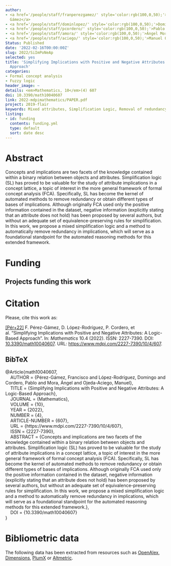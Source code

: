 ```yaml
---
author:
- <a href='/people/staff/franperezgamez/' style='color:rgb(100,0,50);'>Francisco Pérez
  Gámez</a>
- <a href='/people/staff/dominlopez/' style='color:rgb(100,0,50);'>Domingo López Rodríguez</a>
- <a href='/people/staff/pcordero/' style='color:rgb(100,0,50);'>Pablo Cordero</a>
- <a href='/people/staff/amora/' style='color:rgb(100,0,50);'>Ángel Mora</a>
- <a href='/people/staff/aciego/' style='color:rgb(100,0,50);'>Manuel Ojeda-Aciego</a>
Status: Published
date: '2022-02-16T00:00:00Z'
slug: 2022/SiImPoNeAp
selected: yes
title: 'Simplifying Implications with Positive and Negative Attributes: A Logic-Based
  Approach'
categories:
- Formal concept analysis
- Fuzzy logic
header_image: ~
details: <em>Mathematics, 10</em>(4) 607
doi: 10.3390/math10040607
link: 2022-mdpimathematics/PAPER.pdf
project: 2019-flair
keywords: Mixed attributes, Simplification Logic, Removal of redundancy
listing:
- id: funding
  contents: funding.yml
  type: default
  sort: date desc
---
```



# Abstract


Concepts and implications are two facets of the knowledge contained within a binary relation between objects and attributes. Simplification logic (SL) has proved to be valuable for the study of attribute implications in a concept lattice, a topic of interest in the more general framework of formal concept analysis (FCA). Specifically, SL has become the kernel of automated methods to remove redundancy or obtain different types of bases of implications. Although originally FCA used only the positive information contained in the dataset, negative information (explicitly stating that an attribute does not hold) has been proposed by several authors, but without an adequate set of equivalence-preserving rules for simplification. In this work, we propose a mixed simplification logic and a method to automatically remove redundancy in implications, which will serve as a foundational standpoint for the automated reasoning methods for this extended framework.




# Funding
::: {.callout-note appearance='minimal' collapse=false}
## Projects funding this work

:::{#funding}
:::
:::









# Citation
Please, cite this work as:


<a name=bib-math10040607></a>[[Pér+22]](#cite-math10040607) F. Pérez-Gámez, D. López-Rodríguez, P. Cordero, et al. “Simplifying Implications with Positive and Negative Attributes: A Logic-Based Approach”. In: _Mathematics_ 10.4 (2022). ISSN: 2227-7390. DOI: [10.3390/math10040607](https://doi.org/10.3390%2Fmath10040607). URL: [https://www.mdpi.com/2227-7390/10/4/607](https://www.mdpi.com/2227-7390/10/4/607).

::: {.callout-note appearance="minimal" collapse=true}

## BibTeX

@Article{math10040607,<br>&nbsp;&nbsp;&nbsp;&nbsp;AUTHOR = {Pérez-Gámez, Francisco and López-Rodríguez, Domingo and Cordero, Pablo and Mora, Ángel and Ojeda-Aciego, Manuel},<br>&nbsp;&nbsp;&nbsp;&nbsp;TITLE = {Simplifying Implications with Positive and Negative Attributes: A Logic-Based Approach},<br>&nbsp;&nbsp;&nbsp;&nbsp;JOURNAL = {Mathematics},<br>&nbsp;&nbsp;&nbsp;&nbsp;VOLUME = {10},<br>&nbsp;&nbsp;&nbsp;&nbsp;YEAR = {2022},<br>&nbsp;&nbsp;&nbsp;&nbsp;NUMBER = {4},<br>&nbsp;&nbsp;&nbsp;&nbsp;ARTICLE-NUMBER = {607},<br>&nbsp;&nbsp;&nbsp;&nbsp;URL = {https://www.mdpi.com/2227-7390/10/4/607},<br>&nbsp;&nbsp;&nbsp;&nbsp;ISSN = {2227-7390},<br>&nbsp;&nbsp;&nbsp;&nbsp;ABSTRACT = {Concepts and implications are two facets of the knowledge contained within a binary relation between objects and attributes. Simplification logic (SL) has proved to be valuable for the study of attribute implications in a concept lattice, a topic of interest in the more general framework of formal concept analysis (FCA). Specifically, SL has become the kernel of automated methods to remove redundancy or obtain different types of bases of implications. Although originally FCA used only the positive information contained in the dataset, negative information (explicitly stating that an attribute does not hold) has been proposed by several authors, but without an adequate set of equivalence-preserving rules for simplification. In this work, we propose a mixed simplification logic and a method to automatically remove redundancy in implications, which will serve as a foundational standpoint for the automated reasoning methods for this extended framework.},<br>&nbsp;&nbsp;&nbsp;&nbsp;DOI = {10.3390/math10040607}<br>}

:::



# Bibliometric data


The following data has been extracted from resources such as [OpenAlex](https://openalex.org/), [Dimensions](https://app.dimensions.ai/), [PlumX](https://www.elsevier.com/insights/metrics/plumx) or [Altmetric](https://www.altmetric.com/).

<div style="display: flex; justify-content: center; align-items: center; height: 100%;">
<span class="__dimensions_badge_embed__" data-doi="10.3390/math10040607" data-legend="always"></span></div><script async src="https://badge.dimensions.ai/badge.js" charset="utf-8"></script>

<div style="display: flex; justify-content: center; align-items: center; height: 100%;">
<a href="https://plu.mx/plum/a/?doi=10.3390/math10040607" class="plumx-details" data-site="plum" data-hide-when-empty="true">Simplifying Implications with Positive and Negative Attributes: A Logic-Based Approach</a></div>

<div style="display: flex; justify-content: center; align-items: center; height: 100%;">
<script type="text/javascript" src="https://d1bxh8uas1mnw7.cloudfront.net/assets/embed.js"></script><div data-badge-type="medium-donut" class="altmetric-embed" data-badge-details="right" data-doi="10.3390/math10040607"></div></div>


## Cites

The following graph plots the number of cites received by this work from its publication, on a yearly basis.

```r
#| echo: false
#| results: asis
#| warning: false
#| message: false
source(here::here('scripts', 'manage_publications.R'))
df <- readRDS('citation_history.rds')
plot_citation_history(df)
```



## Papers citing this work

The following is a non-exhaustive list of papers that cite this work:


<a name=bib-Antoni_2024></a>[[1]](#cite-Antoni_2024) Ľ. Antoni, P. Eliaš, J. Guniš, et al. “Bimorphisms and attribute implications in heterogeneous formal contexts”. In: _International Journal of Approximate Reasoning_ 172 (Sep. 2024), p. 109245. ISSN: 0888-613X. DOI: [10.1016/j.ijar.2024.109245](https://doi.org/10.1016%2Fj.ijar.2024.109245). URL: [http://dx.doi.org/10.1016/j.ijar.2024.109245](http://dx.doi.org/10.1016/j.ijar.2024.109245).

<a name=bib-Chac_n_G_mez_2023></a>[[2]](#cite-Chac_n_G_mez_2023) F. Chacón-Gómez, M. E. Cornejo, and J. Medina. “Towards Confirmation Measures to Mixed Attribute Implications”. In: _Graph-Based Representation and Reasoning_. Springer Nature Switzerland, 2023, p. 193–196. ISBN: 9783031409608. DOI: [10.1007/978-3-031-40960-8_16](https://doi.org/10.1007%2F978-3-031-40960-8_16). URL: [http://dx.doi.org/10.1007/978-3-031-40960-8_16](http://dx.doi.org/10.1007/978-3-031-40960-8_16).

<a name=bib-Chac_n_G_mez_2024></a>[[3]](#cite-Chac_n_G_mez_2024) F. Chacón-Gómez, M. E. Cornejo, J. Medina, et al. “Rough set decision algorithms for modeling with uncertainty”. In: _Journal of Computational and Applied Mathematics_ 437 (Feb. 2024), p. 115413. ISSN: 0377-0427. DOI: [10.1016/j.cam.2023.115413](https://doi.org/10.1016%2Fj.cam.2023.115413). URL: [http://dx.doi.org/10.1016/j.cam.2023.115413](http://dx.doi.org/10.1016/j.cam.2023.115413).

<a name=bib-Liu_2024></a>[[4]](#cite-Liu_2024) J. Liu, J. Mi, and D. Niu. “A novel method for generating a canonical basis for decision implications based on object-induced three-way operators”. In: _Knowledge-Based Systems_ 283 (Jan. 2024), p. 111161. ISSN: 0950-7051. DOI: [10.1016/j.knosys.2023.111161](https://doi.org/10.1016%2Fj.knosys.2023.111161). URL: [http://dx.doi.org/10.1016/j.knosys.2023.111161](http://dx.doi.org/10.1016/j.knosys.2023.111161).

<a name=bib-Sokol_2023></a>[[5]](#cite-Sokol_2023) P. Sokol, Ľ. Antoni, O. Krídlo, et al. “Formal concept analysis approach to understand digital evidence relationships”. In: _International Journal of Approximate Reasoning_ 159 (Aug. 2023), p. 108940. ISSN: 0888-613X. DOI: [10.1016/j.ijar.2023.108940](https://doi.org/10.1016%2Fj.ijar.2023.108940). URL: [http://dx.doi.org/10.1016/j.ijar.2023.108940](http://dx.doi.org/10.1016/j.ijar.2023.108940).

<a name=bib-Xu_2023></a>[[6]](#cite-Xu_2023) J. Xu, C. Wu, J. Xu, et al. “Stream Convolution for Attribute Reduction of Concept Lattices”. In: _Mathematics_ 11.17 (Aug. 2023), p. 3739. ISSN: 2227-7390. DOI: [10.3390/math11173739](https://doi.org/10.3390%2Fmath11173739). URL: [http://dx.doi.org/10.3390/math11173739](http://dx.doi.org/10.3390/math11173739).


